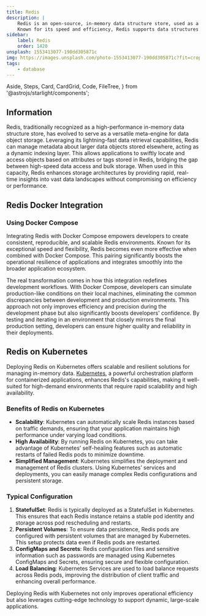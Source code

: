 ```yaml
---
title: Redis
description: |
    Redis is an open-source, in-memory data structure store, used as a database, cache, and message broker.
    Known for its speed and efficiency, Redis supports data structures such as strings, hashes, lists, sets, sorted sets with range queries, bitmaps, hyperloglogs, geospatial indexes, and streams.
sidebar:
    label: Redis
    order: 1420
unsplash: 1553413077-190dd305871c
img: https://images.unsplash.com/photo-1553413077-190dd305871c?fit=crop&w=1400&h=700&q=75
tags:
    - database
---
```


  Aside,
  Steps,
  Card,
  CardGrid,
  Code,
  FileTree,
} from '@astrojs/starlight/components';


## Information

Redis, traditionally recognized as a high-performance in-memory data structure store, has evolved to serve as a versatile meta-engine for data object storage.
Leveraging its lightning-fast data retrieval capabilities, Redis can manage metadata about larger data objects stored elsewhere, acting as a dynamic indexing layer.
This allows applications to swiftly locate and access objects based on attributes or tags stored in Redis, bridging the gap between high-speed data access and bulk storage.
When used in this capacity, Redis enhances storage architectures by providing rapid, real-time insights into vast data landscapes without compromising on efficiency or performance.

## Redis Docker Integration

### Using Docker Compose

Integrating Redis with Docker Compose empowers developers to create consistent, reproducible, and scalable Redis environments. 
Known for its exceptional speed and flexibility, Redis becomes even more effective when combined with Docker Compose.
This pairing significantly boosts the operational resilience of applications and integrates smoothly into the broader application ecosystem.

The real transformation comes in how this integration redefines development workflows.
With Docker Compose, developers can simulate production-like conditions on their local machines, eliminating the common discrepancies between development and production environments.
This approach not only improves efficiency and precision during the development phase but also significantly boosts developers' confidence.
By testing and iterating in an environment that closely mirrors the final production setting, developers can ensure higher quality and reliability in their deployments.

## Redis on Kubernetes

Deploying Redis on Kubernetes offers scalable and resilient solutions for managing in-memory data. 
[Kubernetes](https://kbve.com/application/kubernetes/), a powerful orchestration platform for containerized applications, enhances Redis's capabilities, making it well-suited for high-demand environments that require rapid scalability and high availability.

### Benefits of Redis on Kubernetes

- **Scalability**: Kubernetes can automatically scale Redis instances based on traffic demands, ensuring that your application maintains high performance under varying load conditions.
- **High Availability**: By running Redis on Kubernetes, you can take advantage of Kubernetes’ self-healing features such as automatic restarts of failed Redis pods to minimize downtime.
- **Simplified Management**: Kubernetes simplifies the deployment and management of Redis clusters. Using Kubernetes’ services and deployments, you can easily manage complex Redis configurations and persistent storage.

### Typical Configuration

1. **StatefulSet**: Redis is typically deployed as a StatefulSet in Kubernetes. This ensures that each Redis instance retains a stable pod identity and storage across pod rescheduling and restarts.
2. **Persistent Volumes**: To ensure data persistence, Redis pods are configured with persistent volumes that are managed by Kubernetes. This setup protects data even if Redis pods are restarted.
3. **ConfigMaps and Secrets**: Redis configuration files and sensitive information such as passwords are managed using Kubernetes ConfigMaps and Secrets, ensuring secure and flexible configuration.
4. **Load Balancing**: Kubernetes Services are used to load balance requests across Redis pods, improving the distribution of client traffic and enhancing overall performance.

Deploying Redis with Kubernetes not only improves operational efficiency but also leverages cutting-edge technology to support dynamic, large-scale applications.

